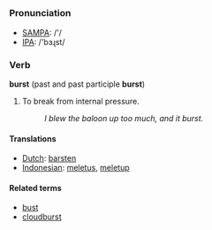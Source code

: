 =={{en}}==

===Pronunciation===
*[[w:SAMPA|SAMPA]]: /'/
*[[w:IPA|IPA]]: /'bɜɻst/

===Verb===
'''burst''' (past and past participle '''burst''')

# To break from internal pressure.
#: ''I blew the baloon up too much, and it burst.''

====Translations====
*[[Dutch]]: [[barsten]]
*[[Indonesian]]: [[letus|meletus]], [[letup|meletup]]

====Related terms====
*[[bust]]
*[[cloudburst]]